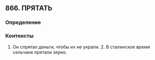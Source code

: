 ## 866. ПРЯТАТЬ
### Определение


### Контексты
1. Он спрятал деньги, чтобы их не украли. 2. В сталинское время сельчане прятали зерно.

